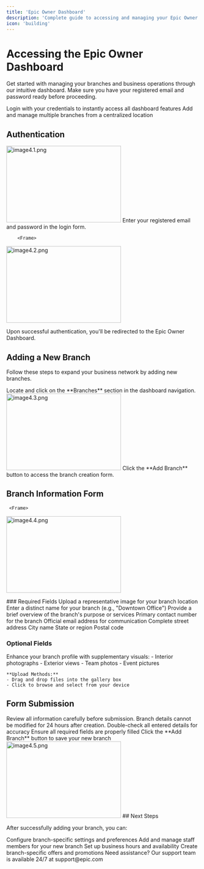 ```yaml
---
title: 'Epic Owner Dashboard'
description: 'Complete guide to accessing and managing your Epic Owner Dashboard'
icon: 'building'
---
```


# Accessing the Epic Owner Dashboard

Get started with managing your branches and business operations through our intuitive dashboard.
<Info>
Make sure you have your registered email and password ready before proceeding.
</Info>

<CardGroup cols={2}>
  <Card title="Quick Access" icon="bolt">
    Login with your credentials to instantly access all dashboard features
  </Card>
  <Card title="Branch Management" icon="building">
    Add and manage multiple branches from a centralized location
  </Card>
</CardGroup>

## Authentication
  <Frame>
 <img src="/images/images docs/image4.1.png" alt="image4.1.png" 
         width="300"
       height="200" />
</Frame>

<Steps>
  <Step title="Login to Your Account">
    Enter your registered email and password in the login form.
  </Step>

        <Frame>
 <img src="/images/images docs/image4.2.png" alt="image4.2.png" 
         width="300"
       height="200" />
</Frame>

  <Step title="Access Dashboard">
    Upon successful authentication, you'll be redirected to the Epic Owner Dashboard.
  </Step>
</Steps>

## Adding a New Branch

Follow these steps to expand your business network by adding new branches.

<Steps>
  <Step title="Navigate to Branches">
    Locate and click on the **Branches** section in the dashboard navigation.
  </Step>
          <Frame>
 <img src="/images/images docs/image4.3.png" alt="image4.3.png" 
         width="300"
       height="200" />
</Frame>

  <Step title="Create New Branch">
    Click the **Add Branch** button to access the branch creation form.
  </Step>
</Steps>

## Branch Information Form
     <Frame>
 <img src="/images/images docs/image4.4.png" alt="image4.4.png" 
         width="300"
       height="200" />
</Frame>
### Required Fields

<ResponseField name="Branch Image" type="file" required>
  Upload a representative image for your branch location
</ResponseField>

<ResponseField name="Branch Name" type="string" required>
  Enter a distinct name for your branch (e.g., "Downtown Office")
</ResponseField>

<ResponseField name="Description" type="string" required>
  Provide a brief overview of the branch's purpose or services
</ResponseField>

<ResponseField name="Contact Details" type="object" required>
  <Expandable title="Contact Information">
    <ResponseField name="Phone" type="string" required>
      Primary contact number for the branch
    </ResponseField>
    <ResponseField name="Email" type="string" required>
      Official email address for communication
    </ResponseField>
  </Expandable>
</ResponseField>

<ResponseField name="Location" type="object" required>
  <Expandable title="Address Details">
    <ResponseField name="Street Address" type="string" required>
      Complete street address
    </ResponseField>
    <ResponseField name="City" type="string" required>
      City name
    </ResponseField>
    <ResponseField name="State" type="string" required>
      State or region
    </ResponseField>
    <ResponseField name="Pin Code" type="string" required>
      Postal code
    </ResponseField>
  </Expandable>
</ResponseField>

### Optional Fields

<AccordionGroup>
  <Accordion title="Additional Images">
    Enhance your branch profile with supplementary visuals:
    - Interior photographs
    - Exterior views
    - Team photos
    - Event pictures

    **Upload Methods:**
    - Drag and drop files into the gallery box
    - Click to browse and select from your device
  </Accordion>
</AccordionGroup>

## Form Submission

<Warning>
Review all information carefully before submission. Branch details cannot be modified for 24 hours after creation.
</Warning>

<Steps>
  <Step title="Review Information">
    Double-check all entered details for accuracy
  </Step>
  <Step title="Validate Required Fields">
    Ensure all required fields are properly filled
  </Step>
  <Step title="Submit">
    Click the **Add Branch** button to save your new branch
  </Step>
</Steps>
     <Frame>
 <img src="/images/images docs/image4.5.png" alt="image4.5.png" 
         width="300"
       height="200" />
</Frame>
## Next Steps

After successfully adding your branch, you can:

<CardGroup cols={2}>
  <Card title="Branch Settings" icon="gear">
    Configure branch-specific settings and preferences
  </Card>
  <Card title="Staff Management" icon="users">
    Add and manage staff members for your new branch
  </Card>
  <Card title="Operating Hours" icon="clock">
    Set up business hours and availability
  </Card>
  <Card title="Promotions" icon="sparkles">
    Create branch-specific offers and promotions
  </Card>
</CardGroup>

<Note>
Need assistance? Our support team is available 24/7 at support@epic.com
</Note>
